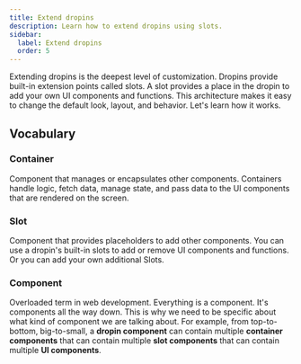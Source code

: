 ```yaml
---
title: Extend dropins
description: Learn how to extend dropins using slots.
sidebar:
  label: Extend dropins
  order: 5
---
```



Extending dropins is the deepest level of customization. Dropins provide built-in extension points called slots. A slot provides a place in the dropin to add your own UI components and functions. This architecture makes it easy to change the default look, layout, and behavior. Let's learn how it works.

## Vocabulary

<Vocabulary>

### Container

Component that manages or encapsulates other components. Containers handle logic, fetch data, manage state, and pass data to the UI components that are rendered on the screen.

### Slot

Component that provides placeholders to add other components. You can use a dropin's built-in slots to add or remove UI components and functions. Or you can add your own additional Slots.

### Component

Overloaded term in web development. Everything is a component. It's components all the way down. This is why we need to be specific about what kind of component we are talking about. For example, from top-to-bottom, big-to-small, a **dropin component** can contain multiple **container components** that can contain multiple **slot components** that can contain multiple **UI components**.

</Vocabulary>
